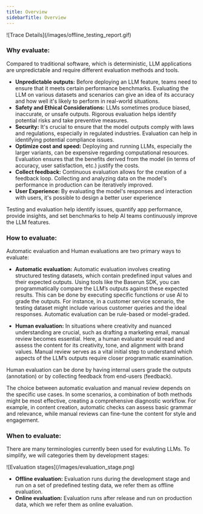```yaml
---
title: Overview
sidebarTitle: Overview
---
```


<Frame>![Trace Details](/images/offline_testing_report.gif)</Frame>

### Why evaluate:

Compared to traditional software, which is deterministic, LLM applications are unpredictable and require different evaluation methods and tools.

- **Unpredictable outputs:** Before deploying an LLM feature, teams need to ensure that it meets certain performance benchmarks. Evaluating the LLM on various datasets and scenarios can give an idea of its accuracy and how well it's likely to perform in real-world situations.
- **Safety and Ethical Considerations:** LLMs sometimes produce biased, inaccurate, or unsafe outputs. Rigorous evaluation helps identify potential risks and take preventive measures.
- **Security:** It's crucial to ensure that the model outputs comply with laws and regulations, especially in regulated industries. Evaluation can help in identifying potential compliance issues.
- **Optimize cost and speed:** Deploying and running LLMs, especially the larger variants, can be expensive regarding computational resources. Evaluation ensures that the benefits derived from the model (in terms of accuracy, user satisfaction, etc.) justify the costs.
- **Collect feedback:** Continuous evaluation allows for the creation of a feedback loop. Collecting and analyzing data on the model's performance in production can be iteratively improved.
- **User Experience:** By evaluating the model's responses and interaction with users, it's possible to design a better user experience

Testing and evaluation help identify issues, quantify app performance, provide insights, and set benchmarks to help AI teams continuously improve the LLM features.

### How to evaluate:

Automatic evaluation and Human evaluations are two primary ways to evaluate:

- **Automatic evaluation:** Automatic evaluation involves creating structured testing datasets, which contain predefined input values and their expected outputs. Using tools like the Baserun SDK, you can programmatically compare the LLM’s outputs against these expected results. This can be done by executing specific functions or use AI to grade the outputs. For instance, in a customer service scenario, the testing dataset might include various customer queries and the ideal responses.
  Automatic evaluation can be rule-based or model-graded.

- **Human evaluation:** In situations where creativity and nuanced understanding are crucial, such as drafting a marketing email, manual review becomes essential. Here, a human evaluator would read and assess the content for its creativity, tone, and alignment with brand values. Manual review serves as a vital initial step to understand which aspects of the LLM’s outputs require closer programmatic examination.

Human evaluation can be done by having internal users grade the outputs (annotation) or by collecting feedback from end-users (feedback).

The choice between automatic evaluation and manual review depends on the specific use cases. In some scenarios, a combination of both methods might be most effective, creating a comprehensive diagnostic workflow. For example, in content creation, automatic checks can assess basic grammar and relevance, while manual reviews can fine-tune the content for style and engagement.

### When to evaluate:

There are many terminologies currently been used for evaluting LLMs. To simplify, we will categories them by development stages:

<Frame>![Evaluation stages](/images/evaluation_stage.png)</Frame>

- **Offline evaluation:** Evaluation runs during the development stage and run on a set of predefined testing data, we refer them as offline evaluation.
- **Online evaluation:** Evaluation runs after release and run on production data, which we refer them as online evaluation.
